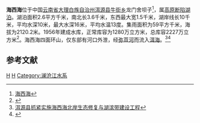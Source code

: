 {{Infobox_lake
 |湖泊名稱 =海西海
 |湖泊照片 =
 |湖泊照片標題 =
 |測深圖 =
 |測深圖標題 =
 |湖泊所在地 =[[云南省|云南省]][[大理白族自治州|大理白族自治州]][[洱源县|洱源县]]
 |座標 = 
 |湖泊類別 =
 |流入 =
 |流出 =[[弥苴河|弥苴河]]
 |集水區面積 =
 |集水區國家 =
 |湖泊長度 =3.6千米
 |湖泊闊度 =1.5千米
 |湖泊面積 =2.6平方千米
 |平均深度 =10米
 |最深深度 =16米
 |水體體積 =2227万立方米
 |湖水停留時間 =
 |湖岸線長度 =10千米
 |海拔高度 =
 |湖中島嶼 =
 |湖邊城鎮 =
}}
'''海西海'''位于中国[[云南省|云南省]][[大理白族自治州|大理白族自治州]][[洱源县|洱源县]][[牛街乡|牛街乡]]龙门舍坝子<ref>[http://ey.dali.gov.cn/DefaultStyle/DefaultStyle_NewPage.aspx?PageId=10779&TagControlID=10831&LibInfoID=60601 海西海]{{dead link|date=2018年3月 |bot=InternetArchiveBot |fix-attempted=yes }}</ref>，属[[高原断陷湖泊|高原断陷湖泊]]。湖泊面积2.6平方千米，南北长3.6千米，东西最大宽1.5千米，湖岸线长10千米，平均水深10米，最大水深16米，平均水温13度。集雨面积为59平方千米，海拔为2120.2米。1956年建成水库，正常库容为1280万立方米，总库容2227万立方米<ref>{{Cite web |url=http://www.innyo.com/show.aspx?aid=6215 |title=洱源海西海 |access-date=2010-10-01 |archive-url=https://web.archive.org/web/20111127125013/http://www.innyo.com/show.aspx?aid=6215 |archive-date=2011-11-27 |dead-url=yes }}</ref>。海西海四面环山，仅东部有河口外泄，经[[弥苴河|弥苴河]]而流入[[洱海|洱海]]。<ref>[http://dley.xxgk.yn.gov.cn/canton_model3/newsview.aspx?id=978181 洱源县抓紧实施海西海北岸生态修复与湖滨带建设工程]{{dead link|date=2018年3月 |bot=InternetArchiveBot |fix-attempted=yes }}</ref><ref>{{cite web|url=http://brim.ihb.ac.cn/12/CN/12.asp |title=中国大中型水库基本特征数据库 |work=中国生物多样性信息系统内陆水体生物学分部 |deadurl=yes |archiveurl=https://web.archive.org/web/20120402061833/http://brim.ihb.ac.cn/12/CN/12.asp |archivedate=2012-04-02 }}</ref>

==参考文献==
{{reflist}}

{{coord|26|17||N|99|58||E|display=title|scale:100000}}
{{Lakes in Yunnan-Guizhou Plateau}}

[[Category:大理州湖泊|H]]
[[Category:洱源县|H]]
[[Category:澜沧江水系|Category:澜沧江水系]]